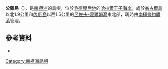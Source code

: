 {{coord|69|0|S|39|32|E|display=title}}

'''公雞島'''（{{lang-en|Ondori Island}}），是[[南極洲|南極洲]]的島嶼，位於[[毛德皇后地|毛德皇后地]]的[[哈拉爾王子海岸|哈拉爾王子海岸]]，處於[[翁古爾島|翁古爾島]]以北1.9公里和[[內斯島|內斯島]]以西1.5公里的[[呂佐夫-霍爾姆灣|呂佐夫-霍爾姆灣]]東北部，現時由[[南極條約體系|南極條約體系]]管理。

==參考資料==
*{{usgs-gazetteer}}

{{Antarctica-geo-stub}}
[[Category:南極洲島嶼|Category:南極洲島嶼]]